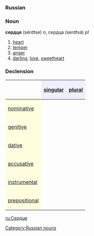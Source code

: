 === Russian ===
[[Category:Russian nouns]]
===Noun===
'''сердце''' (sérdtse) ''n'', сердца (serdtsá) ''pl''

#[[heart]]
#[[temper]]
#[[anger]]
#[[darling]], [[love]], [[sweetheart]]

===Declension===
{| border="1" cellpadding="4" cellspacing="0"
!
! style="background-color: #EFEFFF" align="center"|[[singular]]
! style="background-color: #EFEFFF" align="center"|[[plural]]
|-
! style="background-color: #FFFFE0" align="left"|[[nominative case|nominative]]
| align="center"|{{Unicode|се́рдце}}
| align="center"|{{Unicode|сердца́}}
|-
! style="background-color: #FFFFE0" align="left"|[[genitive case|genitive]]
| align="center"|{{Unicode|се́рдца}}
| align="center"|{{Unicode|серде́ц}}
|-
! style="background-color: #FFFFE0" align="left"|[[dative case|dative]]
| align="center"|{{Unicode|се́рдцу}}
| align="center"|{{Unicode|сердца́м}}
|-
! style="background-color: #FFFFE0" align="left"|[[accusative case|accusative]]
| align="center"|{{Unicode|се́рдце}}
| align="center"|{{Unicode|сердца́}}
|-
! style="background-color: #FFFFE0" align="left"|[[instrumental case|instrumental]]
| align="center"|{{Unicode|се́рдцем}}
| align="center"|{{Unicode|сердца́ми}}
|-
! style="background-color: #FFFFE0" align="left"|[[prepositional case|prepositional]]
| align="center"|{{Unicode|о се́рдце}}
| align="center"|{{Unicode|о сердца́х}}
|}

[[ru:Сердце]]
